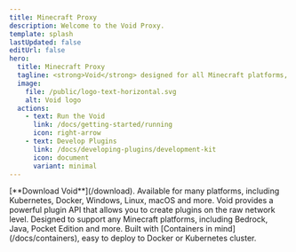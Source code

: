 ```yaml
---
title: Minecraft Proxy
description: Welcome to the Void Proxy.
template: splash
lastUpdated: false
editUrl: false
hero:
  title: Minecraft Proxy
  tagline: <strong>Void</strong> designed for all Minecraft platforms, versions and compatible with every mod.
  image:
    file: /public/logo-text-horizontal.svg
    alt: Void logo
  actions:
    - text: Run the Void
      link: /docs/getting-started/running
      icon: right-arrow
    - text: Develop Plugins
      link: /docs/developing-plugins/development-kit
      icon: document
      variant: minimal
---
```



<CardGrid stagger>
	<Card title="Download" icon="cloud-download">
                [**Download Void**](/download). Available for many platforms, including Kubernetes, Docker, Windows, Linux, macOS and more.
	</Card>
	<Card title="Build Plugins" icon="pencil">
		Void provides a powerful plugin API that allows you to create plugins on the raw network level.
	</Card>
	<Card title="Minecraft Platforms" icon="star">
		Designed to support any Minecraft platforms, including Bedrock, Java, Pocket Edition and more.
	</Card>
	<Card title="Containers" icon="seti:docker">
		Built with [Containers in mind](/docs/containers), easy to deploy to Docker or Kubernetes cluster.
	</Card>
</CardGrid>
